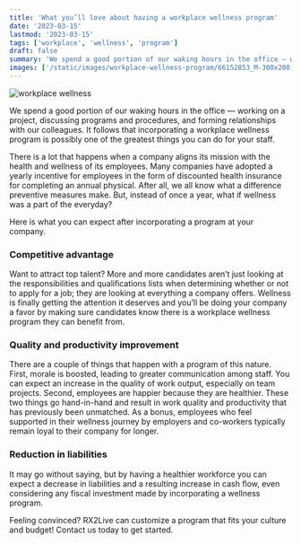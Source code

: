 ```yaml
---
title: 'What you’ll love about having a workplace wellness program'
date: '2023-03-15'
lastmod: '2023-03-15'
tags: ['workplace', 'wellness', 'program']
draft: false
summary: 'We spend a good portion of our waking hours in the office — working on a project, discussing programs and procedures, and forming relationships with our colleagues. It follows that incorporating a workplace wellness program is possibly one of...'
images: ['/static/images/workplace-wellness-program/66152853_M-300x200.jpg']
---
```


![workplace wellness](/static/images/workplace-wellness-program/66152853_M-300x200.jpg)

We spend a good portion of our waking hours in the office — working on a project, discussing programs and procedures, and forming relationships with our colleagues. It follows that incorporating a workplace wellness program is possibly one of the greatest things you can do for your staff.

There is a lot that happens when a company aligns its mission with the health and wellness of its employees. Many companies have adopted a yearly incentive for employees in the form of discounted health insurance for completing an annual physical. After all, we all know what a difference preventive measures make. But, instead of once a year, what if wellness was a part of the everyday?

Here is what you can expect after incorporating a program at your company.

### Competitive advantage
Want to attract top talent? More and more candidates aren’t just looking at the responsibilities and qualifications lists when determining whether or not to apply for a job; they are looking at everything a company offers. Wellness is finally getting the attention it deserves and you’ll be doing your company a favor by making sure candidates know there is a workplace wellness program they can benefit from.

### Quality and productivity improvement
There are a couple of things that happen with a program of this nature. First, morale is boosted, leading to greater communication among staff. You can expect an increase in the quality of work output, especially on team projects. Second, employees are happier because they are healthier. These two things go hand-in-hand and result in work quality and productivity that has previously been unmatched. As a bonus, employees who feel supported in their wellness journey by employers and co-workers typically remain loyal to their company for longer.

### Reduction in liabilities
It may go without saying, but by having a healthier workforce you can expect a decrease in liabilities and a resulting increase in cash flow, even considering any fiscal investment made by incorporating a wellness program.

Feeling convinced? RX2Live can customize a program that fits your culture and budget! Contact us today to get started.